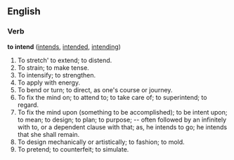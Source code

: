 ==English==

===Verb===
'''to intend'''  ([[intends]], [[intended]], [[intending]])
#To stretch' to extend; to distend.
#To strain; to make tense.
#To intensify; to strengthen.
#To apply with energy.
#To bend or turn; to direct, as one's course or journey.
#To fix the mind on; to attend to; to take care of; to superintend; to regard.
#To fix the mind upon (something to be accomplished); to be intent upon; to mean; to design; to plan; to purpose; -- often followed by an infinitely with to, or a dependent clause with that; as, he intends to go; he intends that she shall remain.
#To design mechanically or artistically; to fashion; to mold.
#To pretend; to counterfeit; to simulate.